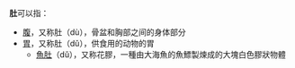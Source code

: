 '''肚'''可以指：

*[[腹|腹]]，又称肚（dù），骨盆和胸部之间的身体部分
*[[胃|胃]]，又称肚（dǔ），供食用的动物的胃
**[[魚肚|魚肚]]（dǔ），又称花膠，一種由大海魚的魚鰾製煉成的大塊白色膠狀物體

{{Disambig|Cat=一字消歧义}}